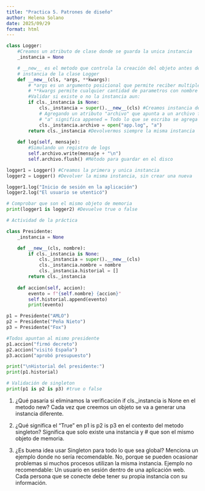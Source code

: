 ```yaml
---
title: "Practica 5. Patrones de diseño"
author: Helena Solano
date: 2025/09/29
format: html
---
```



```python
class Logger:
    #Creamos un atributo de clase donde se guarda la unica instancia
    _instancia = None 

    # __new__ es el metodo que controla la creación del objeto antes de init. Sirve para asegurarnos de que solo exista una unica 
    # instancia de la clase Logger
    def __new__(cls, *args, **kwargs):
        # *args es un argumento posicional que permite reciber multiples parametros.
        # **kwargs permite cualquier cantidad de parametros con nombre
        #Validar si existe o no la instancia aun:
        if cls._instancia is None:
            cls._instancia = super().__new__(cls) #Creamos instancia de logger
            # Agregando un atributo "archivo" que apunta a un archivo físico
            # "a" significa appened = Todo lo que se escriba se agrega al final del archivo.
            cls._instancia.archivo = open("app.log", "a")
        return cls._instancia #Devolvermos siempre la misma instancia
    
    def log(self, mensaje):
        #Simulando un registro de logs
        self.archivo.write(mensaje + "\n")
        self.archivo.flush() #Método para guardar en el disco

logger1 = Logger() #Creamos la primera y unica instancia
logger2 = Logger() #Devolver la misma instancia, sin crear una nueva

logger1.log("Inicio de sesión en la aplicación")
logger2.log("El usuario se utenticó")

# Comprobar que son el mismo objeto de memoria
print(logger1 is logger2) #Devuelve true o false

# Actividad de la práctica

class Presidente:
    _instancia = None

    def __new__(cls, nombre):
        if cls._instancia is None:
            cls._instancia = super().__new__(cls)
            cls._instancia.nombre = nombre
            cls._instancia.historial = []
        return cls._instancia
    
    def accion(self, accion):
        evento = f"{self.nombre} {accion}"
        self.historial.append(evento)
        print(evento)

p1 = Presidente("AMLO")
p2 = Presidente("Peña Nieto")
p3 = Presidente("Fox")

#Todos apuntan al mismo presidente
p1.accion("firmó decreto")
p2.accion("visitó España")
p3.accion("aprobó presupuesto")

print("\nHistorial del presidente:")
print(p1.historial)

# Validación de singleton
print(p1 is p2 is p3) #true o false
```


1. ¿Qué pasaría si eliminamos la verificación if cls._instancia is None en el metodo new? Cada vez que creemos un objeto 
se va a generar una instancia diferente.

2. ¿Qué significa el "True" en p1 is p2 is p3 en el contexto del metodo singleton? Significa que solo existe una instancia y 
# que son el mismo objeto de memoria.

3. ¿Es buena idea usar Singleton para todo lo que sea global? Menciona un ejemplo donde no sería recomendable.
No, porque se pueden ocasionar problemas si muchos procesos utilizan la misma instancia. 
Ejemplo no recomendable: Un usuario en sesión dentro de una aplicación web. Cada persona que se conecte debe tener su 
propia instancia con su información.